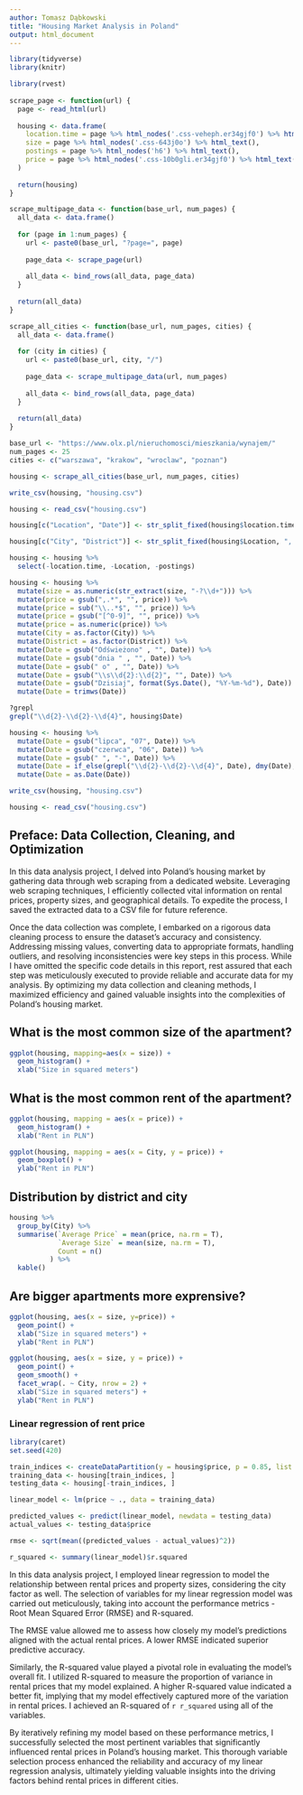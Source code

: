 ```yaml
---
author: Tomasz Dąbkowski
title: "Housing Market Analysis in Poland"
output: html_document
---
```


```r
library(tidyverse)
library(knitr)
```

```r
library(rvest)
 
scrape_page <- function(url) {
  page <- read_html(url)
  
  housing <- data.frame(
    location.time = page %>% html_nodes('.css-veheph.er34gjf0') %>% html_text(),
    size = page %>% html_nodes('.css-643j0o') %>% html_text(),
    postings = page %>% html_nodes('h6') %>% html_text(),
    price = page %>% html_nodes('.css-10b0gli.er34gjf0') %>% html_text()  
  )
  
  return(housing)
}

scrape_multipage_data <- function(base_url, num_pages) {
  all_data <- data.frame()
  
  for (page in 1:num_pages) {
    url <- paste0(base_url, "?page=", page)
    
    page_data <- scrape_page(url)
    
    all_data <- bind_rows(all_data, page_data)
  }
  
  return(all_data)
}

scrape_all_cities <- function(base_url, num_pages, cities) {
  all_data <- data.frame()
  
  for (city in cities) {
    url <- paste0(base_url, city, "/")
    
    page_data <- scrape_multipage_data(url, num_pages)
    
    all_data <- bind_rows(all_data, page_data)
  }
  
  return(all_data)
}

base_url <- "https://www.olx.pl/nieruchomosci/mieszkania/wynajem/"
num_pages <- 25
cities <- c("warszawa", "krakow", "wroclaw", "poznan")

housing <- scrape_all_cities(base_url, num_pages, cities)

write_csv(housing, "housing.csv")
```

```r
housing <- read_csv("housing.csv")

housing[c("Location", "Date")] <- str_split_fixed(housing$location.time, " - ", 2)

housing[c("City", "District")] <- str_split_fixed(housing$Location, ", ", 2)

housing <- housing %>%
  select(-location.time, -Location, -postings)

housing <- housing %>%
  mutate(size = as.numeric(str_extract(size, "-?\\d+"))) %>%
  mutate(price = gsub(",.*", "", price)) %>%
  mutate(price = sub("\\..*$", "", price)) %>%
  mutate(price = gsub("[^0-9]", "", price)) %>%
  mutate(price = as.numeric(price)) %>%
  mutate(City = as.factor(City)) %>%
  mutate(District = as.factor(District)) %>%
  mutate(Date = gsub("Odświeżono" , "", Date)) %>%
  mutate(Date = gsub("dnia " , "", Date)) %>%
  mutate(Date = gsub(" o" , "", Date)) %>%
  mutate(Date = gsub("\\s\\d{2}:\\d{2}", "", Date)) %>%
  mutate(Date = gsub("Dzisiaj", format(Sys.Date(), "%Y-%m-%d"), Date)) %>%
  mutate(Date = trimws(Date))

?grepl
grepl("\\d{2}-\\d{2}-\\d{4}", housing$Date)

housing <- housing %>%
  mutate(Date = gsub("lipca", "07", Date)) %>%
  mutate(Date = gsub("czerwca", "06", Date)) %>%
  mutate(Date = gsub(" ", "-", Date)) %>%
  mutate(Date = if_else(grepl("\\d{2}-\\d{2}-\\d{4}", Date), dmy(Date), ymd(Date))) %>%
  mutate(Date = as.Date(Date))

write_csv(housing, "housing.csv")
```

```r
housing <- read_csv("housing.csv")
```
## Preface: Data Collection, Cleaning, and Optimization

In this data analysis project, I delved into Poland's housing market by gathering data through web scraping from a dedicated website. Leveraging web scraping techniques, I efficiently collected vital information on rental prices, property sizes, and geographical details. To expedite the process, I saved the extracted data to a CSV file for future reference.

Once the data collection was complete, I embarked on a rigorous data cleaning process to ensure the dataset's accuracy and consistency. Addressing missing values, converting data to appropriate formats, handling outliers, and resolving inconsistencies were key steps in this process. While I have omitted the specific code details in this report, rest assured that each step was meticulously executed to provide reliable and accurate data for my analysis. By optimizing my data collection and cleaning methods, I maximized efficiency and gained valuable insights into the complexities of Poland's housing market.

## What is the most common size of the apartment?
```r
ggplot(housing, mapping=aes(x = size)) +
  geom_histogram() +
  xlab("Size in squared meters")
```

## What is the most common rent of the apartment?
```r
ggplot(housing, mapping = aes(x = price)) +
  geom_histogram() +
  xlab("Rent in PLN")

ggplot(housing, mapping = aes(x = City, y = price)) +
  geom_boxplot() +
  ylab("Rent in PLN")
```

## Distribution by district and city
```r
housing %>%
  group_by(City) %>%
  summarise(`Average Price` = mean(price, na.rm = T),
            `Average Size` = mean(size, na.rm = T),
            Count = n()
          ) %>%
  kable()
```

## Are bigger apartments more exprensive?

```r
ggplot(housing, aes(x = size, y=price)) +
  geom_point() +
  xlab("Size in squared meters") +
  ylab("Rent in PLN")
```

```r
ggplot(housing, aes(x = size, y = price)) +
  geom_point() + 
  geom_smooth() +
  facet_wrap(. ~ City, nrow = 2) +
  xlab("Size in squared meters") +
  ylab("Rent in PLN")
```

### Linear regression of rent price

```r
library(caret)
set.seed(420)

train_indices <- createDataPartition(y = housing$price, p = 0.85, list = FALSE)
training_data <- housing[train_indices, ]
testing_data <- housing[-train_indices, ]

linear_model <- lm(price ~ ., data = training_data)

predicted_values <- predict(linear_model, newdata = testing_data)
actual_values <- testing_data$price

rmse <- sqrt(mean((predicted_values - actual_values)^2))

r_squared <- summary(linear_model)$r.squared
```
In this data analysis project, I employed linear regression to model the relationship between rental prices and property sizes, considering the city factor as well. The selection of variables for my linear regression model was carried out meticulously, taking into account the performance metrics - Root Mean Squared Error (RMSE) and R-squared.

The RMSE value allowed me to assess how closely my model's predictions aligned with the actual rental prices. A lower RMSE indicated superior predictive accuracy.

Similarly, the R-squared value played a pivotal role in evaluating the model's overall fit. I utilized R-squared to measure the proportion of variance in rental prices that my model explained. A higher R-squared value indicated a better fit, implying that my model effectively captured more of the variation in rental prices.
I achieved an R-squared of `r r_squared` using all of the variables.

By iteratively refining my model based on these performance metrics, I successfully selected the most pertinent variables that significantly influenced rental prices in Poland's housing market. This thorough variable selection process enhanced the reliability and accuracy of my linear regression analysis, ultimately yielding valuable insights into the driving factors behind rental prices in different cities.
